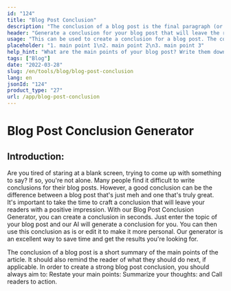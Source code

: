 ```yaml
---
id: "124"
title: "Blog Post Conclusion"
description: "The conclusion of a blog post is the final paragraph (or two) that wraps up the entire piece. It should restate the main points of the post, leave the reader with a final thought, and perhaps even include a call to action."
header: "Generate a conclusion for your blog post that will leave the reader with a final thought."
usage: "This can be used to create a conclusion for a blog post. The conclusion should restate the main points of the post, leave the reader with a final thought, and perhaps even include a call to action."
placeholder: "1. main point 1\n2. main point 2\n3. main point 3"
help_hint: "What are the main points of your blog post? Write them down and we'll turn it into a conclusion."
tags: ["Blog"]
date: "2022-03-28"
slug: /en/tools/blog/blog-post-conclusion
lang: en
jsonId: "124"
product_type: "27"
url: /app/blog-post-conclusion
---
```


# Blog Post Conclusion Generator

## Introduction:

Are you tired of staring at a blank screen, trying to come up with something to say? If so, you're not alone. Many people find it difficult to write conclusions for their blog posts. However, a good conclusion can be the difference between a blog post that's just meh and one that's truly great. It's important to take the time to craft a conclusion that will leave your readers with a positive impression. With our Blog Post Conclusion Generator, you can create a conclusion in seconds. Just enter the topic of your blog post and our AI will generate a conclusion for you. You can then use this conclusion as is or edit it to make it more personal. Our generator is an excellent way to save time and get the results you're looking for.

The conclusion of a blog post is a short summary of the main points of the article. It should also remind the reader of what they should do next, if applicable. In order to create a strong blog post conclusion, you should always aim to:
Restate your main points: Summarize your thoughts: and Call readers to action.
